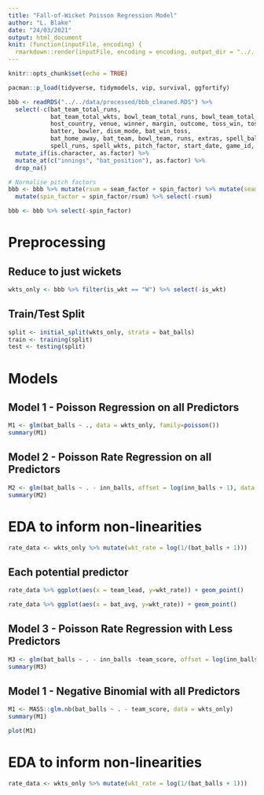 ```yaml
---
title: "Fall-of-Wicket Poisson Regression Model"
author: "L. Blake"
date: "24/03/2021"
output: html_document
knit: (function(inputFile, encoding) {
  rmarkdown::render(inputFile, encoding = encoding, output_dir = "../../output/notebooks") })
---
```


```r
knitr::opts_chunk$set(echo = TRUE)

pacman::p_load(tidyverse, tidymodels, vip, survival, ggfortify)

bbb <- readRDS("../../data/processed/bbb_cleaned.RDS") %>% 
  select(-c(bat_team_total_runs, 
            bat_team_total_wkts, bowl_team_total_runs, bowl_team_total_wkts,
            host_country, venue, winner, margin, outcome, toss_win, toss_elect,
            batter, bowler, dism_mode, bat_win_toss, 
            bat_home_away, bat_team, bowl_team, runs, extras, spell_balls,
            spell_runs, spell_wkts, pitch_factor, start_date, game_id, bowl_class, bowl_wkts, bowl_runs)) %>%
  mutate_if(is.character, as.factor) %>%
  mutate_at(c("innings", "bat_position"), as.factor) %>%
  drop_na()

# Normalise pitch factors
bbb <- bbb %>% mutate(rsum = seam_factor + spin_factor) %>% mutate(seam_factor = seam_factor/rsum) %>%
  mutate(spin_factor = spin_factor/rsum) %>% select(-rsum)

bbb <- bbb %>% select(-spin_factor)

```

# Preprocessing

## Reduce to just wickets
```r
wkts_only <- bbb %>% filter(is_wkt == "W") %>% select(-is_wkt) 
```


## Train/Test Split
```r
split <- initial_split(wkts_only, strata = bat_balls)
train <- training(split)
test <- testing(split)
```


# Models

## Model 1 - Poisson Regression on all Predictors
```r
M1 <- glm(bat_balls ~ ., data = wkts_only, family=poisson())
summary(M1)
```




## Model 2 - Poisson Rate Regression on all Predictors
```r
M2 <- glm(bat_balls ~ . - inn_balls, offset = log(inn_balls + 1), data = wkts_only, family=poisson())
summary(M2)
```


# EDA to inform non-linearities

```r
rate_data <- wkts_only %>% mutate(wkt_rate = log(1/(bat_balls + 1)))
```

## Each potential predictor
```r
rate_data %>% ggplot(aes(x = team_lead, y=wkt_rate)) + geom_point()
```

```r
rate_data %>% ggplot(aes(x = bat_avg, y=wkt_rate)) + geom_point()
```


## Model 3 - Poisson Rate Regression with Less Predictors
```r
M3 <- glm(bat_balls ~ . - inn_balls -team_score, offset = log(inn_balls + 1), data = wkts_only, family=poisson())
summary(M3)
```




## Model 1 - Negative Binomial with all Predictors
```r
M1 <- MASS::glm.nb(bat_balls ~ . - team_score, data = wkts_only)
summary(M1)
```


```r
plot(M1)
```


# EDA to inform non-linearities

```r
rate_data <- wkts_only %>% mutate(wkt_rate = log(1/(bat_balls + 1)))
```

